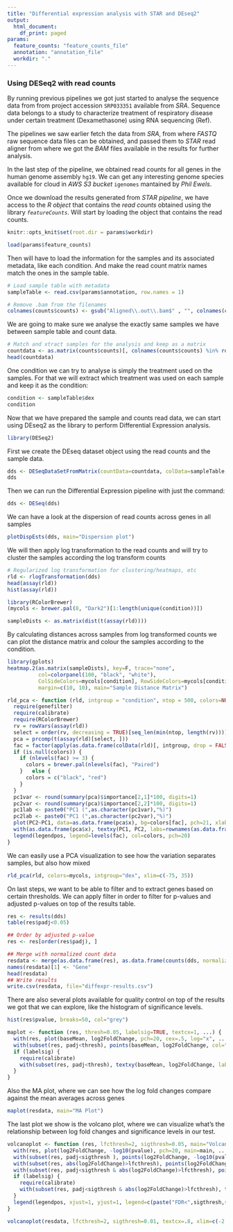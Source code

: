 ```yaml
---
title: "Differential expression analysis with STAR and DEseq2"
output:
  html_document:
    df_print: paged
params:
  feature_counts: "feature_counts_file"
  annotation: "annotation_file"
  workdir: "."
---
```


### Using DESeq2 with read counts

By running previous pipelines we got just started to analyse the sequence data from from project accession `SRP033351` available from *SRA*. Sequence data belongs to a study to characterize treatment of respiratory disease under certain treatment (Dexamethasone) using RNA sequencing (Ref).

The pipelines we saw earlier fetch the data from *SRA*, from where *FASTQ* raw sequence data files can be obtained, and passed them to *STAR* read aligner from where we got the *BAM* files available in the results for further analysis.

In the last step of the pipeline, we obtained read counts for all genes in the human genome assembly `hg19`. We can get any interesting genome species available for cloud in *AWS S3 bucket* `igenomes` mantained by *Phil Ewels*.

Once we download the results generated from *STAR pipeline*, we have access to the *R object* that contains the *read counts* obtained using the library *`featureCounts`*. Will start by loading the object that contains the read counts.

```r
knitr::opts_knit$set(root.dir = params$workdir)
```

```r
load(params$feature_counts)
```
Then will have to load the information for the samples and its associated metadata, like each condition. And make the read count matrix names match the ones in the sample table.

```r
# Load sample table with metadata
sampleTable <- read.csv(params$annotation, row.names = 1)

# Remove .bam from the filenames 
colnames(counts$counts) <- gsub("Aligned\\.out\\.bam$" , "", colnames(counts$counts))
```

We are going to make sure we analyse the exactly same samples we have between sample table and count data.

```r
# Match and xtract samples for the analysis and keep as a matrix
countdata <- as.matrix(counts$counts)[, colnames(counts$counts) %in% rownames(sampleTable)]
head(countdata)
```

One condition we can try to analyse is simply the treatment used on the samples. For that we will extract which treatment was used on each sample and keep it as the condition:

```r
condition <- sampleTable$dex
condition
```

Now that we have prepared the sample and counts read data, we can start using DEseq2 as the library to perform Differential Expression analysis.

```r
library(DESeq2)
```

First we create the DEseq dataset object using the read counts and the sample data.

```r
dds <- DESeqDataSetFromMatrix(countData=countdata, colData=sampleTable, design=~ dex)
dds
```

Then we can run the Differential Expression pipeline with just the command:

```r
dds <- DESeq(dds)
```

We can have a look at the dispersion of read counts across genes in all samples

```r
plotDispEsts(dds, main="Dispersion plot")
```

We will then apply log transformation to the read counts and will try to cluster the samples according the log transform counts

```r
# Regularized log transformation for clustering/heatmaps, etc
rld <- rlogTransformation(dds)
head(assay(rld))
hist(assay(rld))

library(RColorBrewer)
(mycols <- brewer.pal(8, "Dark2")[1:length(unique(condition))])

sampleDists <- as.matrix(dist(t(assay(rld))))
```

By calculating distances across samples from log transformed counts we can plot the distance matrix and colour the samples according to the condition.

```r
library(gplots)
heatmap.2(as.matrix(sampleDists), key=F, trace="none",
          col=colorpanel(100, "black", "white"),
          ColSideColors=mycols[condition], RowSideColors=mycols[condition],
          margin=c(10, 10), main="Sample Distance Matrix")
```

```r
rld_pca <- function (rld, intgroup = "condition", ntop = 500, colors=NULL, legendpos="bottomleft", main="PCA Biplot", textcx=1, ...) {
  require(genefilter)
  require(calibrate)
  require(RColorBrewer)
  rv = rowVars(assay(rld))
  select = order(rv, decreasing = TRUE)[seq_len(min(ntop, length(rv)))]
  pca = prcomp(t(assay(rld)[select, ]))
  fac = factor(apply(as.data.frame(colData(rld)[, intgroup, drop = FALSE]), 1, paste, collapse = " : "))
  if (is.null(colors)) {
    if (nlevels(fac) >= 3) {
      colors = brewer.pal(nlevels(fac), "Paired")
    }   else {
      colors = c("black", "red")
    }
  }
  pc1var <- round(summary(pca)$importance[2,1]*100, digits=1)
  pc2var <- round(summary(pca)$importance[2,2]*100, digits=1)
  pc1lab <- paste0("PC1 (",as.character(pc1var),"%)")
  pc2lab <- paste0("PC1 (",as.character(pc2var),"%)")
  plot(PC2~PC1, data=as.data.frame(pca$x), bg=colors[fac], pch=21, xlab=pc1lab, ylab=pc2lab, main=main, ...)
  with(as.data.frame(pca$x), textxy(PC1, PC2, labs=rownames(as.data.frame(pca$x)), cex=textcx))
  legend(legendpos, legend=levels(fac), col=colors, pch=20)
}

```

We can easily use a PCA visualization to see how the variation separates samples, but also how mixed

```r
rld_pca(rld, colors=mycols, intgroup="dex", xlim=c(-75, 35))
```

On last steps, we want to be able to filter and to extract genes based on certain thresholds. We can apply filter in order to filter for p-values and adjusted p-values on top of the results table.

```r
res <- results(dds)
table(res$padj<0.05)

## Order by adjusted p-value
res <- res[order(res$padj), ]

## Merge with normalized count data
resdata <- merge(as.data.frame(res), as.data.frame(counts(dds, normalized=TRUE)), by="row.names", sort=FALSE)
names(resdata)[1] <- "Gene"
head(resdata)
## Write results
write.csv(resdata, file="diffexpr-results.csv")
```

There are also several plots available for quality control on top of the results we got that we can explore, like the histogram of significance levels.

```r
hist(res$pvalue, breaks=50, col="grey")
```

```r
maplot <- function (res, thresh=0.05, labelsig=TRUE, textcx=1, ...) {
  with(res, plot(baseMean, log2FoldChange, pch=20, cex=.5, log="x", ...))
  with(subset(res, padj<thresh), points(baseMean, log2FoldChange, col="red", pch=20, cex=1.5))
  if (labelsig) {
    require(calibrate)
    with(subset(res, padj<thresh), textxy(baseMean, log2FoldChange, labs=Gene, cex=textcx, col=2))
  }
}
```

Also the MA plot, where we can see how the log fold changes compare against the mean averages across genes

```r
maplot(resdata, main="MA Plot")
```

The last plot we show is the volcano plot, where we can visualize what's the relationship between log fold changes and significance levels in our test.

```r
volcanoplot <- function (res, lfcthresh=2, sigthresh=0.05, main="Volcano Plot", legendpos="bottomright", labelsig=TRUE, textcx=1, ...) {
  with(res, plot(log2FoldChange, -log10(pvalue), pch=20, main=main, ...))
  with(subset(res, padj<sigthresh ), points(log2FoldChange, -log10(pvalue), pch=20, col="red", ...))
  with(subset(res, abs(log2FoldChange)>lfcthresh), points(log2FoldChange, -log10(pvalue), pch=20, col="orange", ...))
  with(subset(res, padj<sigthresh & abs(log2FoldChange)>lfcthresh), points(log2FoldChange, -log10(pvalue), pch=20, col="green", ...))
  if (labelsig) {
    require(calibrate)
    with(subset(res, padj<sigthresh & abs(log2FoldChange)>lfcthresh), textxy(log2FoldChange, -log10(pvalue), labs=Gene, cex=textcx, ...))
  }
  legend(legendpos, xjust=1, yjust=1, legend=c(paste("FDR<",sigthresh,sep=""), paste("|LogFC|>",lfcthresh,sep=""), "both"), pch=20, col=c("red","orange","green"))
}
```

```r
volcanoplot(resdata, lfcthresh=2, sigthresh=0.01, textcx=.8, xlim=c(-2.3, 2))
```
